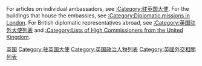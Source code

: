 {{dablink|Lists of [[大使|大使]] to the [[Court_of_St_James's|Court of St James's]] and [[High_Commissioner|High Commissioner]]s to the [[联合王国|联合王国]].}}
For articles on individual ambassadors, see [[:Category:驻英国大使|:Category:驻英国大使]]. For the buildings that house the embassies, see [[:Category:Diplomatic_missions_in_London|:Category:Diplomatic missions in London]]. For British diplomatic representatives abroad, see [[:Category:英国驻外大使列表|:Category:英国驻外大使列表]] and [[:Category:Lists_of_High_Commissioners_from_the_United_Kingdom|:Category:Lists of High Commissioners from the United Kingdom]].
{{Commonscat|Ambassadors to the United Kingdom}}

[[Category:大使列表|英国]]
[[Category:驻英国大使|Category:驻英国大使]]
[[Category:英国政治人物列表|Category:英国政治人物列表]]
[[Category:英國外交相關列表|Category:英國外交相關列表]]